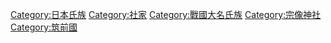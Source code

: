 [[Category:日本氏族|Category:日本氏族]]
[[Category:社家|Category:社家]]
[[Category:戰國大名氏族|Category:戰國大名氏族]]
[[Category:宗像神社|Category:宗像神社]]
[[Category:筑前國|Category:筑前國]]